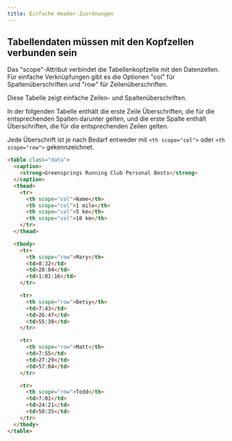 ```yaml
---
title: Einfache Header-Zuordnungen
---
```



## Tabellendaten müssen mit den Kopfzellen verbunden sein

Das "scope"-Attribut verbindet die Tabellenkopfzelle mit den Datenzellen. Für einfache Verknüpfungen gibt es die Optionen
"col" für Spaltenüberschriften und "row" für Zeilenüberschriften.

<Aside
  type="tip"
  title="Gutes Beispiel: Tabelle: Einfache Zeilen- und Spaltenüberschriften"
>

Diese Tabelle zeigt einfache Zeilen- und Spaltenüberschriften.

In der folgenden Tabelle enthält die erste Zeile Überschriften, die für die entsprechenden Spalten darunter gelten, und die erste
Spalte enthält Überschriften, die für die entsprechenden Zeilen gelten.

Jede Überschrift ist je nach Bedarf entweder mit `<th scope="col">` oder `<th scope="row">` gekennzeichnet.

```html live
<table class="data">
  <caption>
    <strong>Greensprings Running Club Personal Bests</strong>
  </caption>
  <thead>
    <tr>
      <th scope="col">Name</th>
      <th scope="col">1 mile</th>
      <th scope="col">5 km</th>
      <th scope="col">10 km</th>
    </tr>
  </thead>

  <tbody>
    <tr>
      <th scope="row">Mary</th>
      <td>8:32</td>
      <td>28:04</td>
      <td>1:01:16</td>
    </tr>

    <tr>
      <th scope="row">Betsy</th>
      <td>7:43</td>
      <td>26:47</td>
      <td>55:38</td>
    </tr>

    <tr>
      <th scope="row">Matt</th>
      <td>7:55</td>
      <td>27:29</td>
      <td>57:04</td>
    </tr>

    <tr>
      <th scope="row">Todd</th>
      <td>7:01</td>
      <td>24:21</td>
      <td>50:35</td>
    </tr>
  </tbody>
</table>
```

</Aside>
